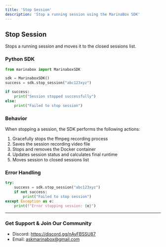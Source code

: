 ```yaml
---
title: 'Stop Session'
description: 'Stop a running session using the MarinaBox SDK'
---
```


## Stop Session

Stops a running session and moves it to the closed sessions list.

### Python SDK

```python
from marinabox import MarinaboxSDK

sdk = MarinaboxSDK()
success = sdk.stop_session("abc123xyz")

if success:
    print("Session stopped successfully")
else:
    print("Failed to stop session")
```

### Behavior

When stopping a session, the SDK performs the following actions:
1. Gracefully stops the ffmpeg recording process
2. Saves the session recording video file
3. Stops and removes the Docker container
4. Updates session status and calculates final runtime
5. Moves session to closed sessions list

### Error Handling

```python
try:
    success = sdk.stop_session("abc123xyz")
    if not success:
        print("Failed to stop session")
except Exception as e:
    print(f"Error stopping session: {e}")
```

---

### Get Support & Join Our Community
* Discord: https://discord.gg/nAyFBSSU87
* Email: askmarinabox@gmail.com
